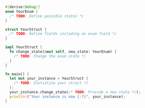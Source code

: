 ```rust
#[derive(Debug)]
enum YourEnum {
  /* TODO: Define possible states */
}

struct YourStruct {
  /* TODO: Define fields including an enum field */
}

impl YourStruct {
  fn change_state(&mut self, new_state: YourEnum) {
    /* TODO: Change the enum state */
  }
}

fn main() {
  let mut your_instance = YourStruct {
    /* TODO: Initialize your struct */
  };
  your_instance.change_state(/* TODO: Provide a new state */);
  println!("Your instance is now {:?}", your_instance);
}

```